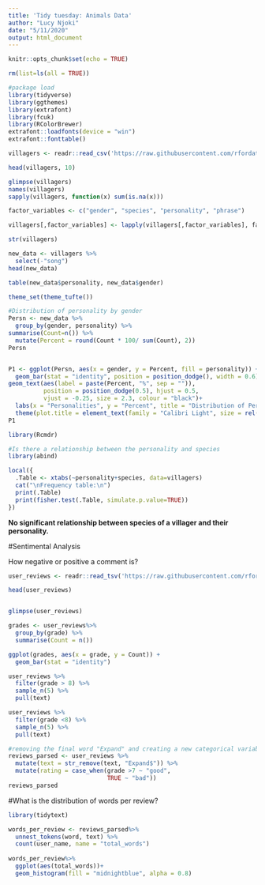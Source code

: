---
title: 'Tidy tuesday: Animals Data'
author: "Lucy Njoki"
date: "5/11/2020"
output: html_document
---

```{r setup, include=FALSE}
knitr::opts_chunk$set(echo = TRUE)
```

```{r package load}
rm(list=ls(all = TRUE))

#package load
library(tidyverse)
library(ggthemes)
library(extrafont)
library(fcuk)
library(RColorBrewer)
extrafont::loadfonts(device = "win")
extrafont::fonttable()

```

```{r getting data}

villagers <- readr::read_csv('https://raw.githubusercontent.com/rfordatascience/tidytuesday/master/data/2020/2020-05-05/villagers.csv')

head(villagers, 10)
```

```{r exploring the data variables}
glimpse(villagers)
names(villagers)
sapply(villagers, function(x) sum(is.na(x)))

factor_variables <- c("gender", "species", "personality", "phrase")

villagers[,factor_variables] <- lapply(villagers[,factor_variables], factor)

str(villagers)

new_data <- villagers %>%
  select(-"song")
head(new_data)

table(new_data$personality, new_data$gender)

```

```{r data vizualization}
theme_set(theme_tufte())

#Distribution of personality by gender
Persn <- new_data %>%
  group_by(gender, personality) %>%
summarise(Count=n()) %>%
  mutate(Percent = round(Count * 100/ sum(Count), 2))
Persn


P1 <- ggplot(Persn, aes(x = gender, y = Percent, fill = personality)) +
  geom_bar(stat = "identity", position = position_dodge(), width = 0.6) +
geom_text(aes(label = paste(Percent, "%", sep = "")),
          position = position_dodge(0.5), hjust = 0.5,
          vjust = -0.25, size = 2.3, colour = "black")+
  labs(x = "Personalities", y = "Percent", title = "Distribution of Personalities of the Villagers by Gender") +
  theme(plot.title = element_text(family = "Calibri Light", size = rel(1.2), hjust = 0.5), axis.line = element_line(colour = "black", size = 0.5), axis.text.x = element_text(family = "Calibri Light", size = rel(1.0), hjust = 0.5), axis.text.y = element_text(family = "Calibri Light", size = rel(1.0), hjust = 0.5)) +scale_fill_brewer(palette = "Set1")
P1
```


```{r crosstabulation}
library(Rcmdr)

#Is there a relationship between the personality and species
library(abind)

local({
  .Table <- xtabs(~personality+species, data=villagers)
  cat("\nFrequency table:\n")
  print(.Table) 
  print(fisher.test(.Table, simulate.p.value=TRUE))
})

```
__No significant relationship between species of a villager and their personality.__

#Sentimental Analysis

How negative or positive a comment is?
```{r}
user_reviews <- readr::read_tsv('https://raw.githubusercontent.com/rfordatascience/tidytuesday/master/data/2020/2020-05-05/user_reviews.tsv')

head(user_reviews)



```
```{r exploring the user-reviews data}
glimpse(user_reviews)

grades <- user_reviews%>%
  group_by(grade) %>%
  summarise(Count = n())

ggplot(grades, aes(x = grade, y = Count)) +
  geom_bar(stat = "identity")
```
```{r}
user_reviews %>%
  filter(grade > 8) %>%
  sample_n(5) %>%
  pull(text)

user_reviews %>%
  filter(grade <8) %>%
  sample_n(5) %>%
  pull(text)
```
```{r}
#removing the final word "Expand" and creating a new categorical variable
reviews_parsed <- user_reviews %>%
  mutate(text = str_remove(text, "Expand$")) %>%
  mutate(rating = case_when(grade >7 ~ "good",
                            TRUE ~ "bad"))
reviews_parsed
```

#What is the distribution of words per review?
```{r}

library(tidytext)

words_per_review <- reviews_parsed%>%
  unnest_tokens(word, text) %>%
  count(user_name, name = "total_words")
 
words_per_review%>%
  ggplot(aes(total_words))+
  geom_histogram(fill = "midnightblue", alpha = 0.8)
```
